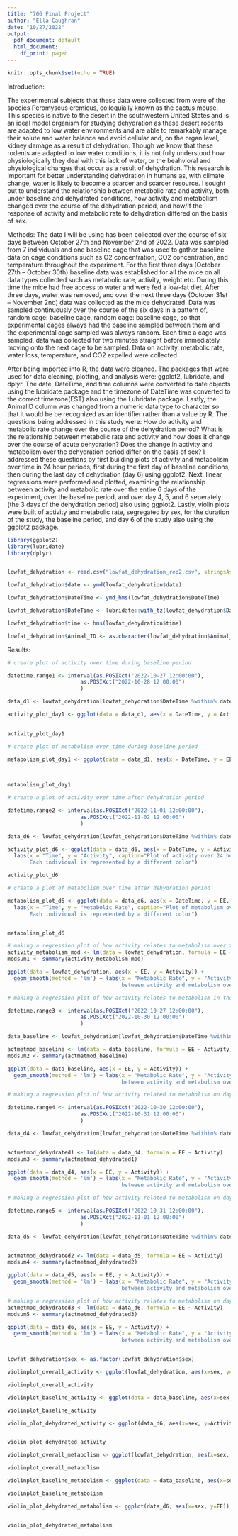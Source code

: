 ```yaml
---
title: "706 Final Project"
author: "Ella Caughran"
date: "10/27/2022"
output:
  pdf_document: default
  html_document:
    df_print: paged
---
```


```r
knitr::opts_chunk$set(echo = TRUE)
```
Introduction:

  The experimental subjects that these data were collected from were of the species Peromyscus eremicus, colloquially known as the cactus mouse. This species is native to the desert in the southwestern United States and is an ideal model organism for studying dehydration as these desert rodents are adapted to low water environments and are able to remarkably manage their solute and water balance and avoid cellular and, on the organ level, kidney damage as a result of dehydration. Though we know that these rodents are adapted to low water conditions, it is not fully understood how physiologically they deal with this lack of water, or the beahvioral and physiological changes that occur as a result of dehydration. This research is important for better understanding dehydration in humans as, with climate change, water is likely to become a scarcer and scarcer resource. I sought out to understand the relationship between metabolic rate and activity, both under baseline and dehydrated conditions, how activity and metabolism changed over the course of the dehydration period, and how/if the response of activity and metabolic rate to dehydration differed on the basis of sex. 
 
 
Methods:
    The data I will be using has been collected over the course of six days between October 27th and November 2nd of 2022. Data was sampled from 7 individuals and one baseline cage that was used to gather baseline data on cage conditions such as O2 concentration, CO2 concentration, and temperature throughout the experiment. For the first three days (October 27th – October 30th) baseline data was established for all the mice on all data types collected such as metabolic rate, activity, weight etc. During this time the mice had free access to water and were fed a low-fat diet. After three days, water was removed, and over the next three days (October 31st – November 2nd) data was collected as the mice dehydrated. Data was sampled continuously over the course of the six days in a pattern of, random cage: baseline cage, random cage: baseline cage, so that experimental cages always had the baseline sampled between them and the experimental cage sampled was always random. Each time a cage was sampled, data was collected for two minutes straight before immediately moving onto the next cage to be sampled. Data on activity, metabolic rate, water loss, temperature, and CO2 expelled were collected. 
  
  After being imported into R, the data were cleaned. The packages that were used for data cleaning, plotting, and analysis were: ggplot2, lubridate, and dplyr. The date, DateTime, and time columns were converted to date objects using the lubridate package and the timezone of DateTime was converted to the correct timezone(EST) also using the Lubridate package. Lastly, the AnimalID column was changed from a numeric data type to character so that it would be be recognized as an identifier rather than a value by R. The questions being addressed in this study were: How do activity and metabolic rate change over the course of the dehydration period? What is the relationship between metabolic rate and activity and how does it change over the course of acute dehydration? Does the change in activity and metabolism over the dehydration period differ on the basis of sex? I addressed these questions by first building plots of activity and metabolism over time in 24 hour periods, first during the first day of baseline conditions, then during the last day of dehydration (day 6) using ggplot2. Next, linear regressions were performed and plotted, examining the relationship between activity and metabolic rate over the entire 6 days of the experiment, over the baseline period, and over day 4, 5, and 6 seperately (the 3 days of the dehydration period) also using ggplot2. Lastly, violin plots were built of activity and metabolic rate, segregated by sex, for the duration of the study, the baseline period, and day 6 of the study also using the ggplot2 package. 

```r

library(ggplot2)
library(lubridate)
library(dplyr)



```


```r

lowfat_dehydration <- read.csv("lowfat_dehydration_rep2.csv", stringsAsFactors = TRUE)

```

```r
lowfat_dehydration$date <- ymd(lowfat_dehydration$date)

lowfat_dehydration$DateTime <- ymd_hms(lowfat_dehydration$DateTime)

lowfat_dehydration$DateTime <- lubridate::with_tz(lowfat_dehydration$DateTime, "America/New_York")

lowfat_dehydration$time <- hms(lowfat_dehydration$time)

lowfat_dehydration$Animal_ID <- as.character(lowfat_dehydration$Animal_ID)

```
Results: 


  

```r

# create plot of activity over time during baseline period

datetime.range1 <- interval(as.POSIXct("2022-10-27 12:00:00"), 
                       as.POSIXct("2022-10-28 12:00:00")  
                       ) 

data_d1 <- lowfat_dehydration[lowfat_dehydration$DateTime %within% datetime.range1,]

activity_plot_day1 <- ggplot(data = data_d1, aes(x = DateTime, y = Activity, color = Animal_ID)) + geom_point() + geom_line(aes(group = Animal_ID)) + theme_classic() + theme(legend.position = 'top') + labs(x = "Time", y = "Activity", caption="Plot of activity over 24 hours during base conditions. 
                                                                                                                                                                                                                  Each individual is represented by a different color")

activity_plot_day1

# create plot of metabolism over time during baseline period

metabolism_plot_day1 <- ggplot(data = data_d1, aes(x = DateTime, y = EE, color = Animal_ID)) + geom_point() + geom_line(aes(group = Animal_ID)) + theme_classic() + theme(legend.position = 'top') + labs(x = "Time", y = "Metabolic Rate", caption="Plot of metabolism over 24 hours during base conditions. 
                                                                                                                                                                                                              Each individual is represented by a different color")


metabolism_plot_day1

# create a plot of activity over time after dehydration period

datetime.range2 <- interval(as.POSIXct("2022-11-01 12:00:00"), 
                       as.POSIXct("2022-11-02 12:00:00")  
                       ) 

data_d6 <- lowfat_dehydration[lowfat_dehydration$DateTime %within% datetime.range2,]

activity_plot_d6 <- ggplot(data = data_d6, aes(x = DateTime, y = Activity, color = Animal_ID)) + geom_point() + geom_line(aes(group = Animal_ID)) + theme_classic() + theme(legend.position = 'top') + 
  labs(x = "Time", y = "Activity", caption="Plot of activity over 24 hours on day 3 of dehydration conditions. 
       Each individual is represented by a different color")

activity_plot_d6

# create a plot of metabolism over time after dehydration period

metabolism_plot_d6 <- ggplot(data = data_d6, aes(x = DateTime, y = EE, color = Animal_ID)) + geom_point() + geom_line(aes(group = Animal_ID)) + theme_classic() + theme(legend.position = 'top') + 
  labs(x = "Time", y = "Metabolic Rate", caption="Plot of metabolism over 24 hours on day 2 of dehydration conditions. 
       Each individual is repredented by a different color")


metabolism_plot_d6 

```


```r

# making a regression plot of how activity relates to metabolism over the entire period of the study
activity_metabolism_mod <- lm(data = lowfat_dehydration, formula = EE ~ Activity)
modsum1 <- summary(activity_metabolism_mod)

ggplot(data = lowfat_dehydration, aes(x = EE, y = Activity)) +
  geom_smooth(method = 'lm') + labs(x = "Metabolic Rate", y = "Activity", caption = "Linear regression of the relationship 
                                    between activity and metabolism over all 6 days in all 7 individuals")

# making a regression plot of how activity relates to metabolism in the baseline period

datetime.range3 <- interval(as.POSIXct("2022-10-27 12:00:00"), 
                       as.POSIXct("2022-10-30 12:00:00")  
                       ) 

data_baseline <- lowfat_dehydration[lowfat_dehydration$DateTime %within% datetime.range3,]

actmetmod_baseline <- lm(data = data_baseline, formula = EE ~ Activity)
modsum2 <- summary(actmetmod_baseline)

ggplot(data = data_baseline, aes(x = EE, y = Activity)) +
  geom_smooth(method = 'lm') + labs(x = "Metabolic Rate", y = "Activity", caption = "Linear regression of the relationship 
                                    between activity and metabolism over 3 day baseline period in all 7 individuals")

# making a regression plot of how activity related to metabolism on day one of dehydration

datetime.range4 <- interval(as.POSIXct("2022-10-30 12:00:00"), 
                       as.POSIXct("2022-10-31 12:00:00")  
                       ) 

data_d4 <- lowfat_dehydration[lowfat_dehydration$DateTime %within% datetime.range4,]


actmetmod_dehydrated1 <- lm(data = data_d4, formula = EE ~ Activity)
modsum3 <- summary(actmetmod_dehydrated1)

ggplot(data = data_d4, aes(x = EE, y = Activity)) +
  geom_smooth(method = 'lm') + labs(x = "Metabolic Rate", y = "Activity", caption = "Linear regression of the relationship 
                                    between activity and metabolism over 24 hours on day 1 of dehydration in all 7 individuals")

# making a regression plot of how activity related to metabolism on day two of dehydration

datetime.range5 <- interval(as.POSIXct("2022-10-31 12:00:00"), 
                       as.POSIXct("2022-11-01 12:00:00")  
                       ) 

data_d5 <- lowfat_dehydration[lowfat_dehydration$DateTime %within% datetime.range5,]


actmetmod_dehydrated2 <- lm(data = data_d5, formula = EE ~ Activity)
modsum4 <- summary(actmetmod_dehydrated2)

ggplot(data = data_d5, aes(x = EE, y = Activity)) +
  geom_smooth(method = 'lm') + labs(x = "Metabolic Rate", y = "Activity", caption = "Linear regression of the relationship 
                                    between activity and metabolism over 24 hours on day 2 of dehydration in all 7 individuals")

# making a regression plot of how activity relates to metabolism on day 3 days of dehydration
actmetmod_dehydrated3 <- lm(data = data_d6, formula = EE ~ Activity)
modsum5 <- summary(actmetmod_dehydrated3)

ggplot(data = data_d6, aes(x = EE, y = Activity)) +
  geom_smooth(method = 'lm') + labs(x = "Metabolic Rate", y = "Activity", caption = "Linear regression of the relationship 
                                    between activity and metabolism over 24 hours on day 3 of dehydration in all 7 individuals")



```
```r

lowfat_dehydration$sex <- as.factor(lowfat_dehydration$sex)

violinplot_overall_activity <- ggplot(lowfat_dehydration, aes(x=sex, y=Activity)) + geom_violin()+ geom_boxplot(width=0.1) + labs(x = "Sex", y = "Activity", caption = "Violin plot comparing activity over the duration of the study in males and females")

violinplot_overall_activity

violinplot_baseline_activity <- ggplot(data = data_baseline, aes(x=sex, y=Activity)) + geom_violin() + geom_boxplot(width=0.1) + labs(x = "Sex", y = "Activity", caption = "Violin plot comparing activity over the baseline period in males and females")

violinplot_baseline_activity

violin_plot_dehydrated_activity <- ggplot(data_d6, aes(x=sex, y=Activity)) + geom_violin() + geom_boxplot(width=0.1) + labs(x = "Sex", y = "Activity", caption = "Violin plot comparing activity on day 3 of dehydration in males and females")


violin_plot_dehydrated_activity

violinplot_overall_metabolism <- ggplot(lowfat_dehydration, aes(x=sex, y=EE)) + geom_violin()+ geom_boxplot(width=0.1) + labs(x = "Sex", y = "Metabolic Rate", caption = "Violin plot comparing metabolic activity over the duration of the study in males and females")

violinplot_overall_metabolism

violinplot_baseline_metabolism <- ggplot(data = data_baseline, aes(x=sex, y=EE)) + geom_violin() + geom_boxplot(width=0.1) + labs(x = "Sex", y = "Metbolic Rate", caption = "Violin plot comparing metabolic activity over the baseline period in males and females")

violinplot_baseline_metabolism

violin_plot_dehydrated_metabolism <- ggplot(data_d6, aes(x=sex, y=EE)) + geom_violin() + geom_boxplot(width=0.1) + labs(x = "Sex", y = "Metabolic Rate", caption = "Violin plot comparing metabolic activity on day 3 of dehydration in males and females")


violin_plot_dehydrated_metabolism
```




